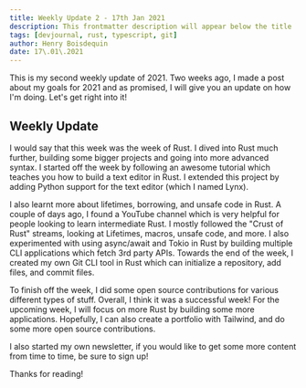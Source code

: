 ```yaml
---
title: Weekly Update 2 - 17th Jan 2021
description: This frontmatter description will appear below the title
tags: [devjournal, rust, typescript, git]
author: Henry Boisdequin
date: 17\.01\.2021
---
```


This is my second weekly update of 2021. Two weeks ago, I made a post about my goals for 2021 and as promised, I will give you an update on how I'm doing. Let's get right into it!

## Weekly Update

I would say that this week was the week of Rust. I dived into Rust much further, building some bigger projects and going into more advanced syntax. I started off the week by following an awesome tutorial which teaches you how to build a text editor in Rust. I extended this project by adding Python support for the text editor (which I named Lynx).

I also learnt more about lifetimes, borrowing, and unsafe code in Rust. A couple of days ago, I found a YouTube channel which is very helpful for people looking to learn intermediate Rust. I mostly followed the "Crust of Rust" streams, looking at Lifetimes, macros, unsafe code, and more. I also experimented with using async/await and Tokio in Rust by building multiple CLI applications which fetch 3rd party APIs. Towards the end of the week, I created my own Git CLI tool in Rust which can initialize a repository, add files, and commit files.

To finish off the week, I did some open source contributions for various different types of stuff. Overall, I think it was a successful week! For the upcoming week, I will focus on more Rust by building some more applications. Hopefully, I can also create a portfolio with Tailwind, and do some more open source contributions.

I also started my own newsletter, if you would like to get some more content from time to time, be sure to sign up!

Thanks for reading!
